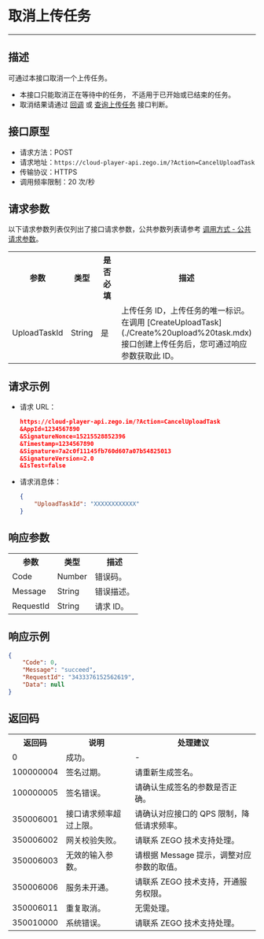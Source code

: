 
# 取消上传任务

- - -

## 描述

可通过本接口取消一个上传任务。

<Note title="说明">

- 本接口只能取消正在等待中的任务， 不适用于已开始或已结束的任务。
- 取消结果请通过 [回调](./Callback/Player%20Related.mdx) 或 [查询上传任务](./cloud%20player%20query.mdx) 接口判断。
</Note>

## 接口原型

- 请求方法：POST
- 请求地址：`https://cloud-player-api.zego.im/?Action=CancelUploadTask`
- 传输协议：HTTPS
- 调用频率限制：20 次/秒

## 请求参数

以下请求参数列表仅列出了接口请求参数，公共参数列表请参考 [调用方式 - 公共请求参数](./APIs%20method.mdx#21-公共请求参数)。

<table>
  
<tbody><tr>
<th>参数</th>
<th>类型</th>
<th width="20%">是否必填</th>
<th>描述</th>
</tr>
<tr>
<td>UploadTaskId</td>
<td>String</td>
<td>是</td>
<td>上传任务 ID，上传任务的唯一标识。在调用 [CreateUploadTask](./Create%20upload%20task.mdx) 接口创建上传任务后，您可通过响应参数获取此 ID。</td>
</tr>
</tbody></table>

## 请求示例

- 请求 URL：
    ```json
    https://cloud-player-api.zego.im/?Action=CancelUploadTask
    &AppId=1234567890
    &SignatureNonce=15215528852396
    &Timestamp=1234567890
    &Signature=7a2c0f11145fb760d607a07b54825013
    &SignatureVersion=2.0
    &IsTest=false
    ```

- 请求消息体：
    ```json
    {
        "UploadTaskId": "XXXXXXXXXXXX"
    }
    ```


## 响应参数

<table>
  
<tbody><tr data-row-level="1">
<th>参数</th>
<th>类型</th>
<th>描述</th>
</tr>
<tr data-row-level="2">
<td>Code</td>
<td>Number</td>
<td>错误码。</td>
</tr>
<tr data-row-level="3">
<td>Message</td>
<td>String</td>
<td>错误描述。</td>
</tr>
<tr data-row-level="4">
<td>RequestId</td>
<td>String</td>
<td>请求 ID。</td>
</tr>
</tbody></table>


## 响应示例

```json
{
    "Code": 0,
    "Message": "succeed",
    "RequestId": "3433376152562619",
    "Data": null
}
```

## 返回码

<table>
  
<tbody><tr>
<th>返回码</th>
<th>说明</th>
<th>处理建议</th>
</tr>
<tr>
<td>0</td>
<td>成功。</td>
<td>-</td>
</tr>
<tr>
<td>100000004</td>
<td>签名过期。</td>
<td>请重新生成签名。</td>
</tr>
<tr>
<td>100000005</td>
<td>签名错误。</td>
<td>请确认生成签名的参数是否正确。</td>
</tr>
<tr>
<td>350006001</td>
<td>接口请求频率超过上限。</td>
<td>请确认对应接口的 QPS 限制，降低请求频率。</td>
</tr>
<tr>
<td>350006002</td>
<td>网关校验失败。</td>
<td>请联系 ZEGO 技术支持处理。</td>
</tr>
<tr>
<td>350006003</td>
<td>无效的输入参数。</td>
<td>请根据 Message 提示，调整对应参数的取值。</td>
</tr>
<tr>
<td>350006006</td>
<td>服务未开通。</td>
<td>请联系 ZEGO 技术支持，开通服务权限。</td>
</tr>
<tr>
<td>350006011</td>
<td>重复取消。</td>
<td>无需处理。</td>
</tr>
<tr>
<td>350010000</td>
<td>系统错误。</td>
<td>请联系 ZEGO 技术支持处理。</td>
</tr>
</tbody></table>
